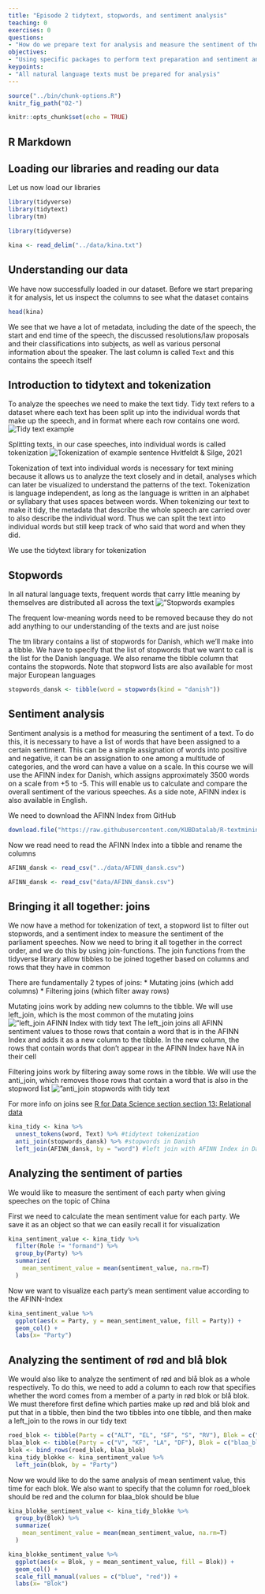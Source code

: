 ```yaml
---
title: "Episode 2 tidytext, stopwords, and sentiment analysis"
teaching: 0
exercises: 0
questions:
- "How do we prepare text for analysis and measure the sentiment of the text?"
objectives:
- "Using specific packages to perform text preparation and sentiment analysis"
keypoints:
- "All natural language texts must be prepared for analysis"
---
```



```r
source("../bin/chunk-options.R")
knitr_fig_path("02-")
```

```r
knitr::opts_chunk$set(echo = TRUE)
```

## R Markdown
## Loading our libraries and reading our data
Let us now load our libraries
```r
library(tidyverse)
library(tidytext)
library(tm)
```


```r
library(tidyverse)

kina <- read_delim("../data/kina.txt")
```

## Understanding our data

We have now successfully loaded in our dataset. Before we start preparing it for analysis, let us inspect the columns to see what the dataset contains
```r
head(kina)
```

We see that we have a lot of metadata, including the date of the speech, the start and end time of the speech, the discussed resolutions/law proposals and their classifications into subjects, as well as various personal information about the speaker. The last column is called `Text` and this contains the speech itself

## Introduction to tidytext and tokenization

To analyze the speeches we need to make the text tidy. Tidy text refers to a dataset where each text has been split up into the individual words that make up the speech, and in format where each row contains one word. ![Tidy text example](../fig/Tidy_text.png)

Splitting texts, in our case speeches, into individual words is called tokenization ![Tokenization of example sentence](../fig/Tokenization.png)
Hvitfeldt & Silge, 2021

Tokenization of text into individual words is necessary for text mining because it allows us to analyze the text closely and in detail, analyses which can later be visualized to understand the patterns of the text. Tokenization is language independent, as long as the language is written in an alphabet or syllabary that uses spaces between words. When tokenizing our text to make it tidy, the metadata that describe the whole speech are carried over to also describe the individual word. Thus we can split the text into individual words but still keep track of who said that word and when they did.

We use the tidytext library for tokenization


## Stopwords
In all natural language texts, frequent words that carry little meaning by themselves are distributed all across the text ![”Stopwords examples](../fig/Stopwords.png)

The frequent low-meaning words need to be removed because they do not add anything to our understanding of the texts and are just noise

The tm library contains a list of stopwords for Danish, which we'll make into a tibble. We have to specify that the list of stopwords that we want to call is the list for the Danish language. We also rename the tibble column that contains the stopwords. Note that stopword lists are also available for most major European languages

```r
stopwords_dansk <- tibble(word = stopwords(kind = "danish"))
```

## Sentiment analysis
Sentiment analysis is a method for measuring the sentiment of a text. To do this, it is necessary to have a list of words that have been assigned to a certain sentiment. This can be a simple assignation of words into positive and negative, it can be an assignation to one among a multitude of categories, and the word can have a value on a scale. In this course we will use the AFINN index for Danish, which assigns approximately 3500 words on a scale from +5 to -5. This will enable us to calculate and compare the overall sentiment of the various speeches. As a side note, AFINN index is also available in English. 

We need to download the AFINN Index from GitHub

```r
download.file("https://raw.githubusercontent.com/KUBDatalab/R-textmining/main/data/AFINN_dansk.csv", "data/AFINN_dansk.csv", mode = "wb")
```

Now we read need to read the AFINN Index into a tibble and rename the columns

```r
AFINN_dansk <- read_csv("../data/AFINN_dansk.csv")
```


```r
AFINN_dansk <- read_csv("data/AFINN_dansk.csv")
```

## Bringing it all together: joins
We now have a method for tokenization of text, a stopword list to filter out stopwords, and a sentiment index to measure the sentiment of the parliament speeches. Now we need to bring it all together in the correct order, and we do this by using join-functions. The join functions from the tidyverse library allow tibbles to be joined together based on columns and rows that they have in common

There are fundamentally 2 types of joins:
* Mutating joins (which add columns)
* Filtering joins (which filter away rows)

Mutating joins work by adding new columns to the tibble. We will use left_join, which is the most common of the mutating joins
![”left_join AFINN Index with tidy text](../fig/Venn_left_join.jpg)
The left_join joins all AFINN sentiment values to those rows that contain a word that is in the AFINN Index and adds it as a new column to the tibble. In the new column, the rows that contain words that don't appear in the AFINN Index have NA in their cell

Filtering joins work by filtering away some rows in the tibble. We will use the anti_join, which removes those rows that contain a word that is also in the stopword list
![”anti_join stopwords with tidy text](../fig/Venn_anti_join.jpg)

For more info on joins see [R for Data Science section section 13: Relational data](https://r4ds.had.co.nz/relational-data.html)

```r
kina_tidy <- kina %>% 
  unnest_tokens(word, Text) %>% #tidytext tokenization
  anti_join(stopwords_dansk) %>% #stopwords in Danish
  left_join(AFINN_dansk, by = "word") #left join with AFINN Index in Danish
```

## Analyzing the sentiment of parties
We would like to measure the sentiment of each party when giving speeches on the topic of China

First we need to calculate the mean sentiment value for each party. We save it as an object so that we can easily recall it for visualization

```r
kina_sentiment_value <- kina_tidy %>% 
  filter(Role != "formand") %>% 
  group_by(Party) %>% 
  summarize(
    mean_sentiment_value = mean(sentiment_value, na.rm=T)
  )
```

Now we want to visualize each party's mean sentiment value according to the AFINN-Index

```r
kina_sentiment_value %>% 
  ggplot(aes(x = Party, y = mean_sentiment_value, fill = Party)) + 
  geom_col() +
  labs(x= "Party")
```

## Analyzing the sentiment of rød and blå blok
We would also like to analyze the sentiment of rød and blå blok as a whole respectively. To do this, we need to add a column to each row that specifies whether the word comes from a member of a party in rød blok or blå blok. We must therefore first define which parties make up rød and blå blok and put that in a tibble, then bind the two tibbles into one tibble, and then make a left_join to the rows in our tidy text

```r
roed_blok <- tibble(Party = c("ALT", "EL", "SF", "S", "RV"), Blok = c("roed_blok"))
blaa_blok <- tibble(Party = c("V", "KF", "LA", "DF"), Blok = c("blaa_blok"))
blok <- bind_rows(roed_blok, blaa_blok)
kina_tidy_blokke <- kina_sentiment_value %>% 
  left_join(blok, by = "Party")
```

Now we would like to do the same analysis of mean sentiment value, this time for each blok. We also want to specify that the column for roed_bloek should be red and the column for blaa_blok should be blue

```r
kina_blokke_sentiment_value <- kina_tidy_blokke %>% 
  group_by(Blok) %>% 
  summarize(
    mean_sentiment_value = mean(mean_sentiment_value, na.rm=T)
  )
```


```r
kina_blokke_sentiment_value %>% 
  ggplot(aes(x = Blok, y = mean_sentiment_value, fill = Blok)) + 
  geom_col() +
  scale_fill_manual(values = c("blue", "red")) +
  labs(x= "Blok")
```

